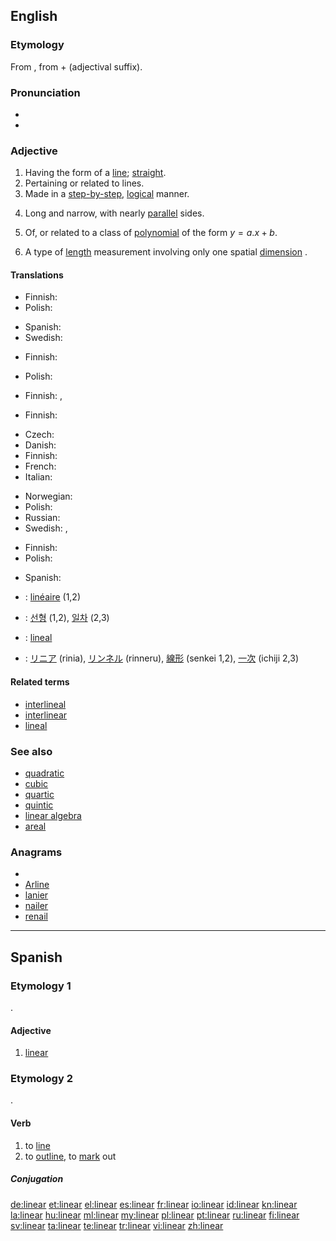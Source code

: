 {{also|Linear|LINEAR|lineär}}
==English==
{{wikipedia}}

===Etymology===
From {{etyl|la}}<!--Classical Latin?--> {{term|linearis|lang=la}}, from {{term|linea||line|lang=la}} + {{term|-aris|lang=la}} (adjectival suffix).

===Pronunciation===
* {{IPA|/ˈlɪ.ni.ɚ/}}
* {{audio|En-us-linear.ogg|Audio (US)}}

===Adjective===
{{en-adj}}

# Having the form of a [[line]]; [[straight]].
# Pertaining or related to lines.
# Made in a [[step-by-step]], [[logical]] manner.
# {{botany|of leaves}} Long and narrow, with nearly [[parallel]] sides.
# {{mathematics}} Of, or related to a class of [[polynomial]] of the form <math> y = a.x + b </math>.
# {{physics}} A type of [[length]] measurement involving only one spatial [[dimension]] {{italbrac|as opposed to area or volume}}.

====Translations====
{{trans-top|having the form of a line}}
* Finnish: {{t-|fi|suoraviivainen}}
* Polish: {{t-|pl|liniowy|m}}
{{trans-mid}}
* Spanish: {{t-|es|lineal}}
* Swedish: {{t+|sv|linjär}}
{{trans-bottom}}

{{trans-top|pertaining or related to lines}}
* Finnish: {{t-|fi|suoraviivainen}}
{{trans-mid}}
* Polish: {{t-|pl|liniowy|m}}
{{trans-bottom}}

{{trans-top|made in a step-by-step manner}}
* Finnish: {{t-|fi|suoraviivainen}}, {{t-|fi|johdonmukainen}}
{{trans-mid}}
{{trans-bottom}}

{{trans-top|botany, of leaves: long and narrow}}
* Finnish: {{t-|fi|tasasoukka}}
{{trans-mid}}
{{trans-bottom}}

{{trans-top|in mathematics, of first-degree polynomial}}
* Czech: {{t-|cs|lineární|m}}
* Danish: {{t|da|lineær}}
* Finnish: {{t-|fi|lineaarinen}}
* French: {{t+|fr|linéaire}}
* Italian: {{t-|it|lineare|m|f}}
{{trans-mid}}
* Norwegian: {{t|no|lineær}}
* Polish: {{t-|pl|liniowy|m}}
* Russian: {{t+|ru|линейный}}
* Swedish: {{t+|sv|linjär}}, {{t+|sv|lineär}}
{{trans-bottom}}

{{trans-top|physics: involving only one dimension}}
* Finnish: {{t-|fi|lineaarinen}}
* Polish: {{t-|pl|liniowy|m}}
{{trans-mid}}
* Spanish: {{t-|es|unidimensional}}
{{trans-bottom}}

{{checktrans-top}}
* {{ttbc|French}}: [[linéaire]] (1,2)
* {{ttbc|Korean}}: [[선형]] (1,2), [[일차]] (2,3)
{{trans-mid}}
* {{ttbc|Spanish}}: [[lineal]]
* {{ttbc|Japanese}}: [[リニア]] (rinia), [[リンネル]] (rinneru), [[線形]] (senkei 1,2), [[一次]] (ichiji 2,3)
{{trans-bottom}}

====Related terms====
* [[interlineal]]
* [[interlinear]]
* [[lineal]]

===See also===
* [[quadratic]]
* [[cubic]]
* [[quartic]]
* [[quintic]]
* [[linear algebra]]
* [[areal]]

===Anagrams===
* {{alphagram|aeilnr}}
* [[Arline#English|Arline]]
* [[lanier#English|lanier]]
* [[nailer#English|nailer]]
* [[renail#English|renail]]

----

==Spanish==

===Etymology 1===
{{etyl|la|es}} {{term|linearis|lineāris|lang=la}}.

====Adjective====
{{es-adj|pl=lineares}}

# {{botany|lang=es}} [[#English|linear]]

===Etymology 2===
{{etyl|la|es}} {{term|lineare|lineāre|lang=la}}.

====Verb====
{{es-verb|line|ar}}

# to [[line]]
# to [[outline]], to [[mark]] out

=====Conjugation=====
{{es-conj-ar|line}}

[[de:linear]]
[[et:linear]]
[[el:linear]]
[[es:linear]]
[[fr:linear]]
[[io:linear]]
[[id:linear]]
[[kn:linear]]
[[la:linear]]
[[hu:linear]]
[[ml:linear]]
[[my:linear]]
[[pl:linear]]
[[pt:linear]]
[[ru:linear]]
[[fi:linear]]
[[sv:linear]]
[[ta:linear]]
[[te:linear]]
[[tr:linear]]
[[vi:linear]]
[[zh:linear]]